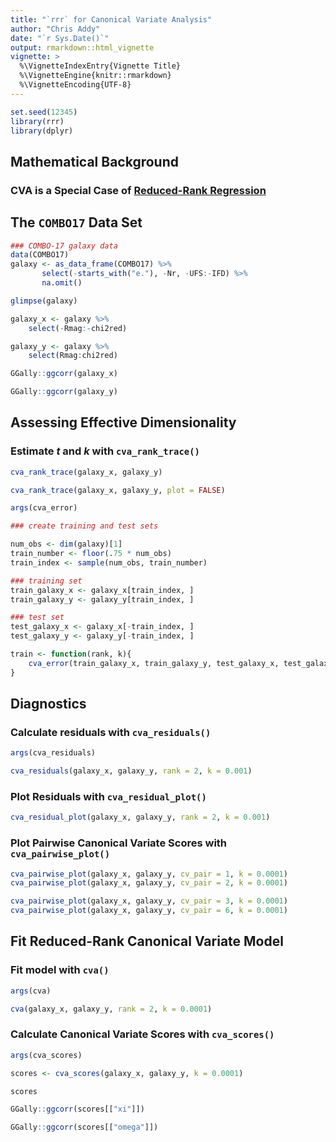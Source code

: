 ```yaml
---
title: "`rrr` for Canonical Variate Analysis"
author: "Chris Addy"
date: "`r Sys.Date()`"
output: rmarkdown::html_vignette
vignette: >
  %\VignetteIndexEntry{Vignette Title}
  %\VignetteEngine{knitr::rmarkdown}
  %\VignetteEncoding{UTF-8}
---
```

 
```r
set.seed(12345)
library(rrr)
library(dplyr)
```

## Mathematical Background

### CVA is a Special Case of [Reduced-Rank Regression](rrr.html)

## The `COMBO17` Data Set

```r
### COMBO-17 galaxy data
data(COMBO17)
galaxy <- as_data_frame(COMBO17) %>%
       select(-starts_with("e."), -Nr, -UFS:-IFD) %>%
       na.omit()

glimpse(galaxy)
```

```r
galaxy_x <- galaxy %>%
	select(-Rmag:-chi2red)

galaxy_y <- galaxy %>%
	select(Rmag:chi2red)
```

```r
GGally::ggcorr(galaxy_x)
```

```r
GGally::ggcorr(galaxy_y)
```

## Assessing Effective Dimensionality

### Estimate $t$ and $k$ with `cva_rank_trace()`

```r
cva_rank_trace(galaxy_x, galaxy_y)
```

```r
cva_rank_trace(galaxy_x, galaxy_y, plot = FALSE)
```

```r
args(cva_error)
```

```r
### create training and test sets

num_obs <- dim(galaxy)[1]
train_number <- floor(.75 * num_obs)
train_index <- sample(num_obs, train_number)

### training set
train_galaxy_x <- galaxy_x[train_index, ]
train_galaxy_y <- galaxy_y[train_index, ]

### test set
test_galaxy_x <- galaxy_x[-train_index, ]
test_galaxy_y <- galaxy_y[-train_index, ]
```

```r
train <- function(rank, k){
	cva_error(train_galaxy_x, train_galaxy_y, test_galaxy_x, test_galaxy_y, rank, type = "cov", k)
}
```

## Diagnostics

### Calculate residuals with `cva_residuals()`

```r
args(cva_residuals)
```

```r
cva_residuals(galaxy_x, galaxy_y, rank = 2, k = 0.001)
```

### Plot Residuals with `cva_residual_plot()`

```r
cva_residual_plot(galaxy_x, galaxy_y, rank = 2, k = 0.001)
```

### Plot Pairwise Canonical Variate Scores with `cva_pairwise_plot()`

```r
cva_pairwise_plot(galaxy_x, galaxy_y, cv_pair = 1, k = 0.0001)
cva_pairwise_plot(galaxy_x, galaxy_y, cv_pair = 2, k = 0.0001)
```

```r
cva_pairwise_plot(galaxy_x, galaxy_y, cv_pair = 3, k = 0.0001)
cva_pairwise_plot(galaxy_x, galaxy_y, cv_pair = 6, k = 0.0001)
```

## Fit Reduced-Rank Canonical Variate Model

### Fit model with `cva()`

```r
args(cva)
```

```r
cva(galaxy_x, galaxy_y, rank = 2, k = 0.0001)
```

### Calculate Canonical Variate Scores with `cva_scores()`

```r
args(cva_scores)
```

```r
scores <- cva_scores(galaxy_x, galaxy_y, k = 0.0001)

scores
```

```r
GGally::ggcorr(scores[["xi"]])
```

```r
GGally::ggcorr(scores[["omega"]])
```